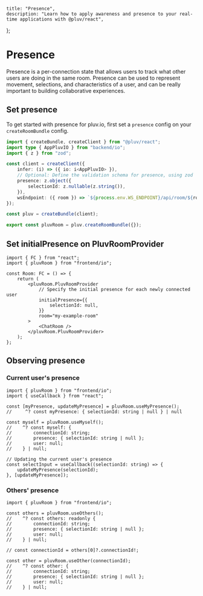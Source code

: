     title: "Presence",
    description: "Learn how to apply awareness and presence to your real-time applications with @pluv/react",
};

# Presence

Presence is a per-connection state that allows users to track what other users are doing in the same room. Presence can be used to represent movement, selections, and characteristics of a user, and can be really important to building collaborative experiences.

## Set presence

To get started with presence for pluv.io, first set a `presence` config on your `createRoomBundle` config.

```ts
import { createBundle, createClient } from "@pluv/react";
import type { AppPluvIO } from "backend/io";
import { z } from "zod";

const client = createClient({
    infer: (i) => ({ io: i<AppPluvIO> }),
    // Optional: Define the validation schema for presence, using zod
    presence: z.object({
        selectionId: z.nullable(z.string()),
    }),
    wsEndpoint: ({ room }) => `${process.env.WS_ENDPOINT}/api/room/${room}`,
});

const pluv = createBundle(client);

export const pluvRoom = pluv.createRoomBundle({});
```

## Set initialPresence on PluvRoomProvider

```tsx
import { FC } from "react";
import { pluvRoom } from "frontend/io";

const Room: FC = () => {
    return (
        <pluvRoom.PluvRoomProvider
            // Specify the initial presence for each newly connected user
            initialPresence={{
                selectionId: null,
            }}
            room="my-example-room"
        >
            <ChatRoom />
        </pluvRoom.PluvRoomProvider>
    );
};
```

## Observing presence

### Current user's presence

```tsx
import { pluvRoom } from "frontend/io";
import { useCallback } from "react";

const [myPresence, updateMyPresence] = pluvRoom.useMyPresence();
//     ^? const myPresence: { selectionId: string | null } | null

const myself = pluvRoom.useMyself();
//    ^? const myself: {
//        connectionId: string;
//        presence: { selectionId: string | null };
//        user: null;
//    } | null;

// Updating the current user's presence
const selectInput = useCallback((selectionId: string) => {
    updateMyPresence(selectionId);
}, [updateMyPresence]);
```

### Others' presence

```tsx
import { pluvRoom } from "frontend/io";

const others = pluvRoom.useOthers();
//    ^? const others: readonly {
//        connectionId: string;
//        presence: { selectionId: string | null };
//        user: null;
//    } | null;

// const connectionId = others[0]?.connectionId!;

const other = pluvRoom.useOther(connectionId);
//    ^? const other: {
//        connectionId: string;
//        presence: { selectionId: string | null };
//        user: null;
//    } | null;
```
